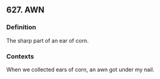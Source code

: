 ## 627. AWN
### Definition
The sharp part of an ear of corn.

### Contexts
When we collected ears of corn, an awn got under my nail.

